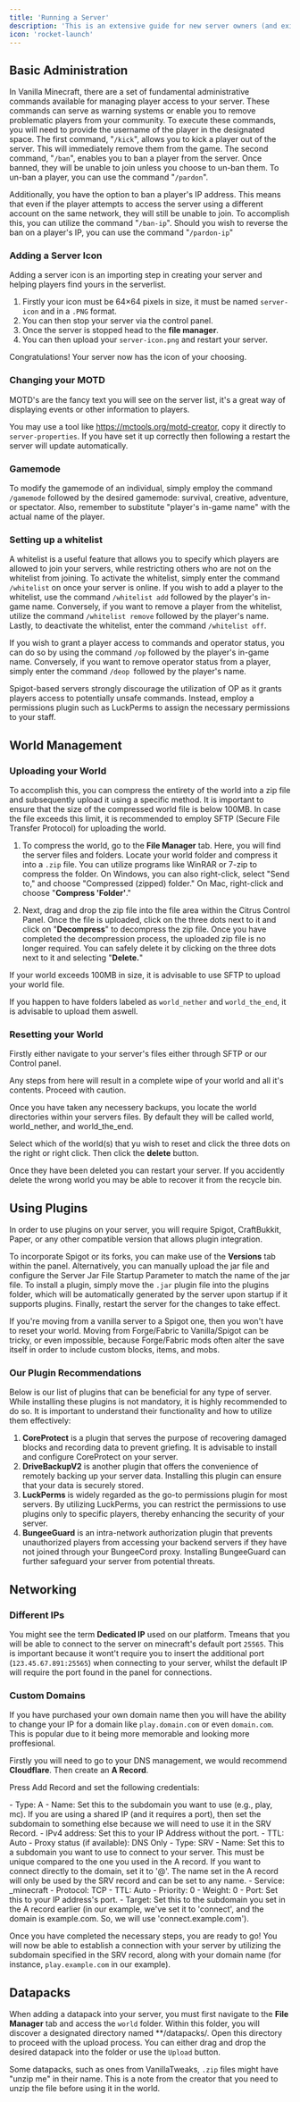 ```yaml
---
title: 'Running a Server'
description: 'This is an extensive guide for new server owners (and existing) to get started with running their Minecraft Server'
icon: 'rocket-launch'
---
```


## Basic Administration

In Vanilla Minecraft, there are a set of fundamental administrative commands available for managing player access to your server. These commands can serve as warning systems or enable you to remove problematic players from your community. To execute these commands, you will need to provide the username of the player in the designated space. The first command, "`/kick`", allows you to kick a player out of the server. This will immediately remove them from the game. The second command, "`/ban`", enables you to ban a player from the server. Once banned, they will be unable to join unless you choose to un-ban them. To un-ban a player, you can use the command "`/pardon`".

Additionally, you have the option to ban a player's IP address. This means that even if the player attempts to access the server using a different account on the same network, they will still be unable to join. To accomplish this, you can utilize the command "`/ban-ip`". Should you wish to reverse the ban on a player's IP, you can use the command "`/pardon-ip`"

### Adding a Server Icon

Adding a server icon is an importing step in creating your server and helping players find yours in the serverlist.

1. Firstly your icon must be 64×64 pixels in size, it must be named `server-icon` and in a `.PNG` format.
2. You can then stop your server via the control panel.
3. Once the server is stopped head to the **file manager**. 
4. You can then upload your `server-icon.png` and restart your server.

Congratulations! Your server now has the icon of your choosing.

### Changing your MOTD

MOTD's are the fancy text you will see on the server list, it's a great way of displaying events or other information to players.

You may use a tool like https://mctools.org/motd-creator, copy it directly to `server-properties`. If you have set it up correctly then following a restart the server will update automatically.

### Gamemode

To modify the gamemode of an individual, simply employ the command `/gamemode` followed by the desired gamemode: survival, creative, adventure, or spectator. Also, remember to substitute "player's in-game name" with the actual name of the player.

### Setting up a whitelist

A whitelist is a useful feature that allows you to specify which players are allowed to join your servers, while restricting others who are not on the whitelist from joining. To activate the whitelist, simply enter the command `/whitelist` on once your server is online. If you wish to add a player to the whitelist, use the command `/whitelist add` followed by the player's in-game name. Conversely, if you want to remove a player from the whitelist, utilize the command `/whitelist remove` followed by the player's name. Lastly, to deactivate the whitelist, enter the command `/whitelist off`.

If you wish to grant a player access to commands and operator status, you can do so by using the command `/op` followed by the player's in-game name. Conversely, if you want to remove operator status from a player, simply enter the command `/deop `followed by the player's name.

<Tip>Spigot-based servers strongly discourage the utilization of OP as it grants players access to potentially unsafe commands. Instead, employ a permissions plugin such as LuckPerms to assign the necessary permissions to your staff.</Tip>

## World Management

### Uploading your World

To accomplish this, you can compress the entirety of the world into a zip file and subsequently upload it using a specific method. It is important to ensure that the size of the compressed world file is below 100MB. In case the file exceeds this limit, it is recommended to employ SFTP (Secure File Transfer Protocol) for uploading the world.

1. To compress the world, go to the **File Manager** tab. Here, you will find the server files and folders. Locate your world folder and compress it into a `.zip` file. You can utilize programs like WinRAR or 7-zip to compress the folder. On Windows, you can also right-click, select "Send to," and choose "Compressed (zipped) folder." On Mac, right-click and choose "**Compress 'Folder'**."

2. Next, drag and drop the zip file into the file area within the Citrus Control Panel. Once the file is uploaded, click on the three dots next to it and click on "**Decompress**" to decompress the zip file. Once you have completed the decompression process, the uploaded zip file is no longer required. You can safely delete it by clicking on the three dots next to it and selecting "**Delete.**"

If your world exceeds 100MB in size, it is advisable to use SFTP to upload your world file.

If you happen to have folders labeled as `world_nether` and `world_the_end`, it is advisable to upload them aswell.

### Resetting your World

Firstly either navigate to your server's files either through SFTP or our Control panel.

<Warning>Any steps from here will result in a complete wipe of your world and all it's contents. Proceed with caution.</Warning>

Once you have taken any necessery backups, you locate the world directories within your servers files. By default they will be called world, world_nether, and world_the_end. 

Select which of the world(s) that yu wish to reset and click the three dots on the right or right click. Then click the **delete** button.

Once they have been deleted you can restart your server. If you accidently delete the wrong world you may be able to recover it from the recycle bin.

## Using Plugins

In order to use plugins on your server, you will require Spigot, CraftBukkit, Paper, or any other compatible version that allows plugin integration. 

To incorporate Spigot or its forks, you can make use of the **Versions** tab within the panel. Alternatively, you can manually upload the jar file and configure the Server Jar File Startup Parameter to match the name of the jar file. To install a plugin, simply move the `.jar` plugin file into the plugins folder, which will be automatically generated by the server upon startup if it supports plugins. Finally, restart the server for the changes to take effect.

<Info>If you're moving from a vanilla server to a Spigot one, then you won't have to reset your world. Moving from Forge/Fabric to Vanilla/Spigot can be tricky, or even impossible, because Forge/Fabric mods often alter the save itself in order to include custom blocks, items, and mobs.</Info>

### Our Plugin Recommendations

Below is our list of plugins that can be beneficial for any type of server. While installing these plugins is not mandatory, it is highly recommended to do so. It is important to understand their functionality and how to utilize them effectively:

1. **CoreProtect** is a plugin that serves the purpose of recovering damaged blocks and recording data to prevent griefing. It is advisable to install and configure CoreProtect on your server.
2. **DriveBackupV2** is another plugin that offers the convenience of remotely backing up your server data. Installing this plugin can ensure that your data is securely stored.
3. **LuckPerms** is widely regarded as the go-to permissions plugin for most servers. By utilizing LuckPerms, you can restrict the permissions to use plugins only to specific players, thereby enhancing the security of your server.
4. **BungeeGuard** is an intra-network authorization plugin that prevents unauthorized players from accessing your backend servers if they have not joined through your BungeeCord proxy. Installing BungeeGuard can further safeguard your server from potential threats.

## Networking

### Different IPs

You might see the term **Dedicated IP** used on our platform. Tmeans that you will be able to connect to the server on minecraft's default port `25565`. This is important because it wont't require you to insert the additional port (`123.45.67.891:25565`) when connecting to your server, whilst the default IP will require the port found in the panel for connections.

### Custom Domains

If you have purchased your own domain name then you will have the ability to change your IP for a domain like `play.domain.com` or even `domain.com`. This is popular due to it being more memorable and looking more proffesional. 

Firstly you will need to go to your DNS management, we would recommend **Cloudflare**. Then create an **A Record**.

Press Add Record and set the following credentials:

<Tabs>
  <Tab title="Dedicated IP">
    - Type: A
    - Name: Set this to the subdomain you want to use (e.g., play, mc). If you are using a shared IP (and it requires a port), then set the subdomain to something else because we will need to use it in the SRV Record.
    - IPv4 address: Set this to your IP Address without the port.
    - TTL: Auto
    - Proxy status (if available): DNS Only
  </Tab>
  <Tab title="No Dedicated IP">
    - Type: SRV
    - Name: Set this to a subdomain you want to use to connect to your server. This must be unique compared to the one you used in the A record. If you want to connect directly to the domain, set it to '@'. The name set in the A record will only be used by the SRV record and can be set to any name.
    - Service: _minecraft
    - Protocol: TCP
    - TTL: Auto
    - Priority: 0
    - Weight: 0
    - Port: Set this to your IP address's port.
    - Target: Set this to the subdomain you set in the A record earlier (in our example, we've set it to 'connect', and the domain is example.com. So, we will use 'connect.example.com').
  </Tab>  
</Tabs>

Once you have completed the necessary steps, you are ready to go! You will now be able to establish a connection with your server by utilizing the subdomain specified in the SRV record, along with your domain name (for instance, `play.example.com` in our example).

## Datapacks

When adding a datapack into your server, you must first navigate to the **File Manager** tab and access the `world` folder. Within this folder, you will discover a designated directory named **/datapacks/. Open this directory to proceed with the upload process. You can either drag and drop the desired datapack into the folder or use the `Upload` button.

Some datapacks, such as ones from VanillaTweaks, `.zip` files might have "unzip me" in their name. This is a note from the creator that you need to unzip the file before using it in the world.